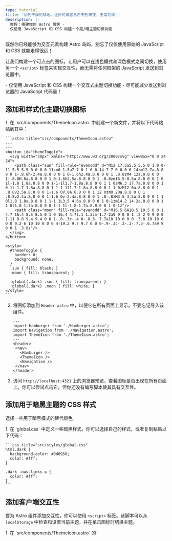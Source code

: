 ```yaml
---
type: tutorial
title: '回到干燥的陆地。让你的博客从白天到黑夜，无需岛屿！'
description: |-
  教程：搭建你的 Astro 博客 -
  仅使用 JavaScript 和 CSS 构建一个亮/暗主题切换功能
---
```


既然你已经能够为交互元素构建 Astro 岛屿，别忘了仅仅使用原始的 JavaScript 和 CSS 就能走得很远！

让我们构建一个可点击的图标，让用户可以在浅色模式和深色模式之间切换，使用另一个 `<script>` 标签来实现交互性，而无需将任何框架的 JavaScript 发送到浏览器中。

<PreCheck>
  - 仅使用 JavaScript 和 CSS 构建一个交互式主题切换功能
  - 尽可能减少发送到浏览器的 JavaScript 代码量！
</PreCheck>

## 添加和样式化主题切换图标

<Steps>
1. 在 `src/components/ThemeIcon.astro` 中创建一个新文件，并将以下代码粘贴到其中：

    ```astro title="src/components/ThemeIcon.astro"
    ---
    ---
    <button id="themeToggle">
      <svg width="30px" xmlns="http://www.w3.org/2000/svg" viewBox="0 0 24 24">
        <path class="sun" fill-rule="evenodd" d="M12 17.5a5.5 5.5 0 1 0 0-11 5.5 5.5 0 0 0 0 11zm0 1.5a7 7 0 1 0 0-14 7 7 0 0 0 0 14zm12-7a.8.8 0 0 1-.8.8h-2.4a.8.8 0 0 1 0-1.6h2.4a.8.8 0 0 1 .8.8zM4 12a.8.8 0 0 1-.8.8H.8a.8.8 0 0 1 0-1.6h2.5a.8.8 0 0 1 .8.8zm16.5-8.5a.8.8 0 0 1 0 1l-1.8 1.8a.8.8 0 0 1-1-1l1.7-1.8a.8.8 0 0 1 1 0zM6.3 17.7a.8.8 0 0 1 0 1l-1.7 1.8a.8.8 0 1 1-1-1l1.7-1.8a.8.8 0 0 1 1 0zM12 0a.8.8 0 0 1 .8.8v2.5a.8.8 0 0 1-1.6 0V.8A.8.8 0 0 1 12 0zm0 20a.8.8 0 0 1 .8.8v2.4a.8.8 0 0 1-1.6 0v-2.4a.8.8 0 0 1 .8-.8zM3.5 3.5a.8.8 0 0 1 1 0l1.8 1.8a.8.8 0 1 1-1 1L3.5 4.6a.8.8 0 0 1 0-1zm14.2 14.2a.8.8 0 0 1 1 0l1.8 1.7a.8.8 0 0 1-1 1l-1.8-1.7a.8.8 0 0 1 0-1z"/>
        <path class="moon" fill-rule="evenodd" d="M16.5 6A10.5 10.5 0 0 1 4.7 16.4 8.5 8.5 0 1 0 16.4 4.7l.1 1.3zm-1.7-2a9 9 0 0 1 .2 2 9 9 0 0 1-11 8.8 9.4 9.4 0 0 1-.8-.3c-.4 0-.8.3-.7.7a10 10 0 0 0 .3.8 10 10 0 0 0 9.2 6 10 10 0 0 0 4-19.2 9.7 9.7 0 0 0-.9-.3c-.3-.1-.7.3-.6.7a9 9 0 0 1 .3.8z"/>
      </svg>
    </button>

    <style>
      #themeToggle {
        border: 0;
        background: none;
      }
      .sun { fill: black; }
      .moon { fill: transparent; }

      :global(.dark) .sun { fill: transparent; }
      :global(.dark) .moon { fill: white; }
    </style>
    ```

2. 将图标添加到 `Header.astro` 中，以便它在所有页面上显示。不要忘记导入该组件。

     ```astro title="src/components/Header.astro" ins={4,9}
    ---
    import Hamburger from './Hamburger.astro';
    import Navigation from './Navigation.astro';
    import ThemeIcon from './ThemeIcon.astro';
    ---
    <header>
      <nav>
        <Hamburger />
        <ThemeIcon />
        <Navigation />
      </nav>
    </header>
    ```

3. 访问 `http://localhost:4321` 上的浏览器预览，查看图标是否出现在所有页面上。你可以尝试点击它，但你还没有编写脚本使其具有交互性。
</Steps>

## 添加用于暗黑主题的 CSS 样式

选择一些用于暗黑模式的替代颜色。

<Steps>
1. 在 `global.css` 中定义一些暗黑样式。你可以选择自己的样式，或者复制粘贴以下代码：

    ```css title="src/styles/global.css"
    html.dark {
      background-color: #0d0950;
      color: #fff;
    }

    .dark .nav-links a {
      color: #fff;
    }
    ```
</Steps>

## 添加客户端交互性

要为 Astro 组件添加交互性，你可以使用 `<script>` 标签。该脚本可以从 `localStorage` 中检查和设置当前主题，并在单击图标时切换主题。

<Steps>
1. 在 `src/components/ThemeIcon.astro` 的 `<style>` 标签后面添加以下 `<script>` 标签：

    ```astro title="src/components/ThemeIcon.astro" ins={9-38}
    <style>
      .sun { fill: black; }
      .moon { fill: transparent; }

      :global(.dark) .sun { fill: transparent; }
      :global(.dark) .moon { fill: white; }
    </style>

    <script is:inline>
      const theme = (() => {
        const localStorageTheme = localStorage?.getItem("theme") ?? '';
        if (['dark', 'light'].includes(localStorageTheme)) {
          return localStorageTheme;
        }
        if (window.matchMedia('(prefers-color-scheme: dark)').matches) {
          return 'dark';
        }
          return 'light';
      })();
          
      if (theme === 'light') {
        document.documentElement.classList.remove('dark');
      } else {
        document.documentElement.classList.add('dark');
      }

      window.localStorage.setItem('theme', theme);

      const handleToggleClick = () => {
        const element = document.documentElement;
        element.classList.toggle("dark");
        
        const isDark = element.classList.contains("dark");
        localStorage.setItem("theme", isDark ? "dark" : "light");
      }

      document.getElementById("themeToggle")?.addEventListener("click", handleToggleClick);
    </script>
    ```

2. 检查 `http://localhost:4321` 上的浏览器预览，并单击主题图标。验证是否可以在浅色和暗黑模式之间进行切换。
</Steps>

<Box icon="question-mark">

### 检验你的知识

选择下列每个陈述描述的是 Astro `<script>` 标签、UI 框架组件还是两者都是。

1. 它们允许你在网站上包含交互式 UI 元素。

    <MultipleChoice>
      <Option>
        Astro 的 `<script>` 标签
      </Option>
      <Option>
        UI 框架组件
      </Option>
      <Option isCorrect>
        两者皆是
      </Option>
    </MultipleChoice>

2. 除非你包含一个 client: 将它们的 JavaScript 发送到客户端并在浏览器中运行，否则它们会在你的网站上创建静态元素。

    <MultipleChoice>
      <Option>
        Astro 的 `<script>` 标签
      </Option>
      <Option isCorrect>
        UI 框架组件
      </Option>
      <Option>
        两者皆是
      </Option>
    </MultipleChoice>

3. 它们允许你在不需要使用该技术栈启动全新项目的情况下，「尝试」新的框架。

    <MultipleChoice>
      <Option>
        Astro 的 `<script>` 标签
      </Option>
      <Option isCorrect>
        UI 框架组件
      </Option>
      <Option>
        两者皆是
      </Option>
    </MultipleChoice>

4. 它们使你能够复用在其他框架中编写的代码，你通常可以将它们直接放入你的网站中。

    <MultipleChoice>
      <Option>
        Astro 的 `<script>` 标签
      </Option>
      <Option isCorrect>
        UI 框架组件
      </Option>
      <Option>
        两者皆是
      </Option>
    </MultipleChoice>

5. 它们能够让你在不需要了解或学习其他 JavaScript 框架的情况下，添加交互性。

    <MultipleChoice>
      <Option isCorrect>
        Astro 的 `<script>` 标签
      </Option>
      <Option>
        UI 框架组件
      </Option>
      <Option>
        两者皆是
      </Option>
    </MultipleChoice>
</Box>

<Box icon="check-list">

## 任务清单

<Checklist>
- [ ] 当我不想添加框架时，我可以使用 JavaScript 实现交互性。
</Checklist>
</Box>

### 相关资源

- [Astro 中的客户端 `<script>`](/zh-cn/guides/client-side-scripts/)
